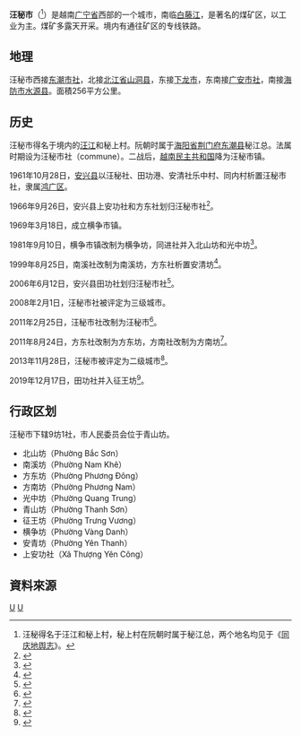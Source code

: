 {{Infobox Settlement
|name                   = 汪秘市
|settlement_type        = 省辖市
|official_name          = 
|other_name             = 
|native_name            = {{lang|vi|Thành phố Uông Bí}}
|nickname               = 
|motto                  = 
|image_skyline          = Tp. Uông Bí, tỉnh Quảng Ninh, Việt Nam.jpg
|imagesize              = 
|image_caption          = 
|image_flag             = 
|flag_size              = 
|image_seal             = 
|seal_size              = 
|image_shield           = 
|shield_size            = 
|image_blank_emblem     = 
|blank_emblem_size      = 
|image_map              = {{Infobox mapframe|frame-width=250|zoom=10}}
|mapsize                = 
|map_caption            = 
|image_map1             = 
|mapsize1               = 
|map_caption1           = 
|pushpin_map            = Vietnam
|pushpin_label_position = bottom
|pushpin_map_caption    = 
|pushpin_map1           = 
|pushpin_label_position1= 
|pushpin_map_caption1   = 
|subdivision_type       = 国家
|subdivision_name       = {{flag|Vietnam}}
|subdivision_type1      = [[越南行政区划|省]]
|subdivision_name1      = [[广宁省|广宁省]]
|subdivision_type2      = 行政区划
|subdivision_name2      = 9坊1社
|subdivision_type3      = 
|subdivision_name3      = 
|seat_type              = 
|seat                   = 
|government_type        = 
|leader_title           = 
|leader_name            = 
|leader_title1          = 
|leader_name1           = 
|established_title      = 
|established_date       = 
|area_magnitude         = 
|unit_pref              = 
|area_footnotes         = 
|area_total_km2         = 256.3
|area_land_km2          = 
|area_water_km2         = 
|area_water_percent     = 
|area_urban_km2         = 
|area_metro_km2         = 
|population_as_of       = 2019年
|population_footnotes   = 
|population_note        = 
|population_total       = 120982
|population_density_km2 = auto
|population_metro             = 
|population_density_metro_km2 = 
|population_urban             = 
|population_density_urban_km2 = 
|timezone               = [[越南标准时间|越南标准时间]]
|utc_offset             = +7
|elevation_footnotes    = 
|elevation_m            = 
|coor_type              = 
|coordinates            = 
|postal_code_type       = 
|postal_code            = 
|area_code              = 
|website                = [https://www.quangninh.gov.vn/donvi/tpuongbi/Trang/Default.aspx 汪秘市电子信息门户网站]
|footnotes              = 
}}
'''汪秘市'''（{{vie|v='''Thành phố Uông Bí'''|hn=城庯汪秘}}<ref>汪秘得名于汪江和秘上村，秘上村在阮朝时属于秘江总，两个地名均见于《[[同庆地舆志|同庆地舆志]]》。</ref>）是越南[[广宁省|广宁省]]西部的一个城市，南临[[白藤江|白藤江]]，是著名的煤矿区，以工业为主。煤矿多露天开采。境内有通往矿区的专线铁路。

==地理==
汪秘市西接[[东潮市社|东潮市社]]，北接[[北江省|北江省]][[山洞县|山洞县]]，东接[[下龙市|下龙市]]，东南接[[广安市社|广安市社]]，南接[[海防市|海防市]][[水源县|水源县]]。面積256平方公里。

==历史==
汪秘市得名于境内的[[汪江|汪江]]和秘上村。阮朝时属于[[海阳省|海阳省]][[荆门府_(越南)|荆门府]][[东潮县|东潮县]]秘江总。法属时期设为汪秘市社（commune）。二战后，[[越南民主共和国|越南民主共和国]]降为汪秘市镇。

1961年10月28日，[[安兴县|安兴县]]以汪秘社、田功港、安清社乐中村、同内村析置汪秘市社，隶属[[鸿广区|鸿广区]]。

1966年9月26日，安兴县上安功社和方东社划归汪秘市社<ref>{{Cite web |url=https://thuvienphapluat.vn/van-ban/Bo-may-hanh-chinh/Quyet-dinh-184-CP-dat-xa-Thuong-yen-cong-xa-Phuong-dong-va-thon-Chap-khe-huyen-Yen-hung-thuoc-thi-xa-Uong-bi-Quang-ninh-18097.aspx |title=Quyết định 184-CP năm 1966 về việc đặt xã Thượng-yên-công, xã Phương-đông và thôn Chập-khê (huyện Yên-hưng) trực thuộc thị xã Uông-bí, tỉnh Quảng-ninh do Hội đồng Chính phủ ban hành |access-date=2017-10-14 |archive-date=2021-10-25 |archive-url=https://web.archive.org/web/20211025211442/https://thuvienphapluat.vn/van-ban/Bo-may-hanh-chinh/Quyet-dinh-184-CP-dat-xa-Thuong-yen-cong-xa-Phuong-dong-va-thon-Chap-khe-huyen-Yen-hung-thuoc-thi-xa-Uong-bi-Quang-ninh-18097.aspx |dead-url=no }}</ref>。

1969年3月18日，成立横争市镇。

1981年9月10日，横争市镇改制为横争坊，同进社并入北山坊和光中坊<ref>{{Cite web |url=https://thuvienphapluat.vn/van-ban/Bo-may-hanh-chinh/Quyet-dinh-63-HDBT-phan-vach-dia-gioi-xa-phuong-thi-tran-tinh-Quang-Ninh-43124.aspx |title=Quyết định 63-HĐBT năm 1981 về việc phân vạch địa giới một số xã, phường và thị trấn thuộc tỉnh Quảng Ninh do Hội đồng Bộ trưởng ban hành |access-date=2017-10-14 |archive-date=2017-10-14 |archive-url=https://web.archive.org/web/20171014133643/https://thuvienphapluat.vn/van-ban/Bo-may-hanh-chinh/Quyet-dinh-63-HDBT-phan-vach-dia-gioi-xa-phuong-thi-tran-tinh-Quang-Ninh-43124.aspx |dead-url=no }}</ref>。

1999年8月25日，南溪社改制为南溪坊，方东社析置安清坊<ref>{{Cite web |url=https://thuvienphapluat.vn/van-ban/Bat-dong-san/Nghi-dinh-83-1999-ND-CP-hanh-lap-phuong-thi-tran-thuoc-thi-xa-Uong-Bi-va-huyen-Co-To-tinh-Quang-Ninh-45611.aspx |title=Nghị định 83/1999/NĐ-CP về việc thành lập phường, thị trấn thuộc thị xã Uông Bí và huyện Cô Tô, tỉnh Quảng Ninh |access-date=2020-03-17 |archive-date=2019-11-29 |archive-url=https://web.archive.org/web/20191129010228/https://thuvienphapluat.vn/van-ban/Bat-dong-san/Nghi-dinh-83-1999-ND-CP-hanh-lap-phuong-thi-tran-thuoc-thi-xa-Uong-Bi-va-huyen-Co-To-tinh-Quang-Ninh-45611.aspx |dead-url=no }}</ref>。

2006年6月12日，安兴县田功社划归汪秘市社<ref>{{Cite web |url=https://thuvienphapluat.vn/van-ban/Bo-may-hanh-chinh/Nghi-dinh-58-2006-ND-CP-dieu-chinh-dia-gioi-xa-phuong-huyen-thanh-lap-xa-mo-rong-thi-tran-thuoc-Yen-Hung-Tien-Yen-Dam-Ha-Hai-Ha-Ha-Long-Quang-Ninh-12557.aspx |title=Nghị định 58/2006/NĐ-CP về việc điều chỉnh địa giới hành chính một số xã, phường, huyện; thành lập xã; mở rộng thị trấn thuộc các huyện: Yên Hưng, Tiên Yên, Đầm Hà, Hải Hà, thị xã Uông Bí và thành phố Hạ Long, tỉnh Quảng Ninh |access-date=2020-03-17 |archive-date=2017-08-22 |archive-url=https://web.archive.org/web/20170822220639/https://thuvienphapluat.vn/van-ban/Bo-may-hanh-chinh/Nghi-dinh-58-2006-ND-CP-dieu-chinh-dia-gioi-xa-phuong-huyen-thanh-lap-xa-mo-rong-thi-tran-thuoc-Yen-Hung-Tien-Yen-Dam-Ha-Hai-Ha-Ha-Long-Quang-Ninh-12557.aspx |dead-url=no }}</ref>。

2008年2月1日，汪秘市社被评定为三级城市。

2011年2月25日，汪秘市社改制为汪秘市<ref>{{Cite web |url=https://thuvienphapluat.vn/van-ban/Bo-may-hanh-chinh/Nghi-quyet-12-NQ-CP-thanh-lap-thanh-pho-Uong-Bi-thuoc-tinh-Quang-Ninh-119693.aspx |title=Nghị quyết 12/NQ-CP năm 2011 thành lập thành phố Uông Bí thuộc tỉnh Quảng Ninh do Chính phủ ban hành |access-date=2017-10-14 |archive-date=2021-11-16 |archive-url=https://web.archive.org/web/20211116040448/https://thuvienphapluat.vn/van-ban/Bo-may-hanh-chinh/Nghi-quyet-12-NQ-CP-thanh-lap-thanh-pho-Uong-Bi-thuoc-tinh-Quang-Ninh-119693.aspx |dead-url=no }}</ref>。

2011年8月24日，方东社改制为方东坊，方南社改制为方南坊<ref>{{Cite web |url=https://thuvienphapluat.vn/van-ban/Bo-may-hanh-chinh/Nghi-quyet-89-NQ-CP-thanh-lap-phuong-Phuong-Dong-Phuong-Nam-128300.aspx |title=Nghị quyết 89/NQ-CP năm 2011 về thành lập phường: Phương Đông, Phương Nam thuộc thành phố Uông Bí, tỉnh Quảng Ninh do Chính phủ ban hành |access-date=2017-10-14 |archive-date=2019-08-15 |archive-url=https://web.archive.org/web/20190815174858/https://thuvienphapluat.vn/van-ban/Bo-may-hanh-chinh/Nghi-quyet-89-NQ-CP-thanh-lap-phuong-Phuong-Dong-Phuong-Nam-128300.aspx |dead-url=no }}</ref>。

2013年11月28日，汪秘市被评定为二级城市<ref>{{Cite web |url=https://thuvienphapluat.vn/van-ban/Xay-dung-Do-thi/Quyet-dinh-2306-QD-TTg-nam-2013-cong-nhan-thanh-pho-Uong-Bi-la-do-thi-loai-II-Quang-Ninh-214643.aspx |title=Quyết định 2306/QĐ-TTg năm 2013 công nhận thành phố Uông Bí là đô thị loại II trực thuộc tỉnh Quảng Ninh do Thủ tướng Chính phủ ban hành |access-date=2020-03-17 |archive-date=2021-02-08 |archive-url=https://web.archive.org/web/20210208013430/https://thuvienphapluat.vn/van-ban/Xay-dung-Do-thi/Quyet-dinh-2306-QD-TTg-nam-2013-cong-nhan-thanh-pho-Uong-Bi-la-do-thi-loai-II-Quang-Ninh-214643.aspx |dead-url=no }}</ref>。

2019年12月17日，田功社并入征王坊<ref>{{Cite web |url=http://vanban.chinhphu.vn/portal/page/portal/chinhphu/hethongvanban?mode=detail&document_id=198702 |title=Nghị quyết số 837/NQ-UBTVQH14 của ỦY BAN THƯỜNG VỤ QUỐC HỘI : Về việc ắp xếp các đơn vị hành chính cấp huyện, cấp xã thuộc tỉnh Quảng Ninh |access-date=2019-12-31 |archive-date=2020-04-01 |archive-url=https://web.archive.org/web/20200401173327/http://vanban.chinhphu.vn/portal/page/portal/chinhphu/hethongvanban?mode=detail&document_id=198702 |dead-url=no }}</ref>。

==行政区划==
汪秘市下辖9坊1社，市人民委员会位于青山坊。
*北山坊（Phường Bắc Sơn）
*南溪坊（Phường Nam Khê）
*方东坊（Phường Phương Đông）
*方南坊（Phường Phương Nam）
*光中坊（Phường Quang Trung）
*青山坊（Phường Thanh Sơn）
*征王坊（Phường Trưng Vương）
*横争坊（Phường Vàng Danh）
*安青坊（Phường Yên Thanh）
*上安功社（Xã Thượng Yên Công）

==資料來源==
{{reflist|2}}

{{广宁省行政区划}}
{{越南东北部之县市镇区域划分}}

[[Category:广宁省|U]]
[[Category:越南城市|U]]